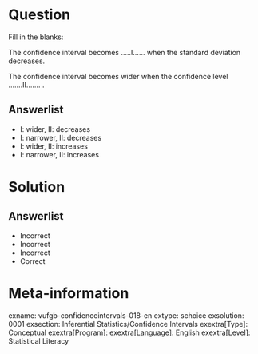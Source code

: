 Question
========
  
Fill in the blanks: 

The confidence interval becomes …..I……  when the standard deviation decreases. 

The confidence interval becomes wider when the confidence level …....II……. . 

  
Answerlist
----------
* I: wider,   II: decreases
* I: narrower,  II: decreases
* I: wider,   II: increases
* I: narrower,  II: increases


Solution
========

Answerlist
----------
* Incorrect
* Incorrect
* Incorrect
* Correct

Meta-information
================
exname: vufgb-confidenceintervals-018-en
extype: schoice
exsolution: 0001
exsection: Inferential Statistics/Confidence Intervals
exextra[Type]: Conceptual
exextra[Program]: 
exextra[Language]: English
exextra[Level]: Statistical Literacy
